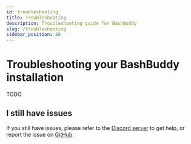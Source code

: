 ```yaml
---
id: troubleshooting
title: Troubleshooting
description: Troubleshooting guide for BashBuddy
slug: /troubleshooting
sidebar_position: 80
---
```


# Troubleshooting your BashBuddy installation

TODO

## I still have issues

If you still have issues, please refer to the [Discord server](https://discord.com/invite/knDFUB5UtU) to get help, or report the issue on [GitHub](https://github.com/wosherco/bashbuddy/issues).
